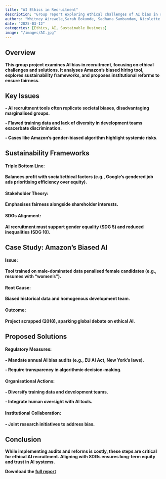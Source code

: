 ```yaml
---
title: "AI Ethics in Recruitment"
description: "Group report exploring ethical challenges of AI bias in recruitment processes and developing sustainable solutions."
authors: "Whitney Airewele,Sarah Bokunde, Sadhana Sambandam, Nicolette T. Simuzingili, Alexandra Orji, Ben Doherty"
date: "2025-03-12"
categories: [Ethics, AI, Sustainable Business]
image: "/images/AI.jpg"
---
```


## Overview
**This group project examines AI bias in recruitment, focusing on ethical challenges and solutions. It analyses Amazon’s biased hiring tool, explores sustainability frameworks, and proposes institutional reforms to ensure fairness.**

## Key Issues
**- AI recruitment tools often replicate societal biases, disadvantaging marginalised groups.**

**- Flawed training data and lack of diversity in development teams exacerbate discrimination.**

**- Cases like Amazon’s gender-biased algorithm highlight systemic risks.**

## Sustainability Frameworks
#### Triple Bottom Line: 
**Balances profit with social/ethical factors (e.g., Google’s gendered job ads prioritising efficiency over equity).**

#### Stakeholder Theory: 
**Emphasises fairness alongside shareholder interests.**

#### SDGs Alignment: 
**AI recruitment must support gender equality (SDG 5) and reduced inequalities (SDG 10).**

## Case Study: Amazon’s Biased AI
#### Issue: 
**Tool trained on male-dominated data penalised female candidates (e.g., resumes with “women’s”).**

#### Root Cause: 
**Biased historical data and homogenous development team.**

#### Outcome: 
**Project scrapped (2018), sparking global debate on ethical AI.**

## Proposed Solutions
#### Regulatory Measures:

**- Mandate annual AI bias audits (e.g., EU AI Act, New York’s laws).**

**- Require transparency in algorithmic decision-making.**

#### Organisational Actions:

**- Diversify training data and development teams.**

**- Integrate human oversight with AI tools.**

#### Institutional Collaboration:

**- Joint research initiatives to address bias.**

## Conclusion
**While implementing audits and reforms is costly, these steps are critical for ethical AI recruitment. Aligning with SDGs ensures long-term equity and trust in AI systems.**

**Download the [full report](/portfolio/AI-Bias.pdf)**